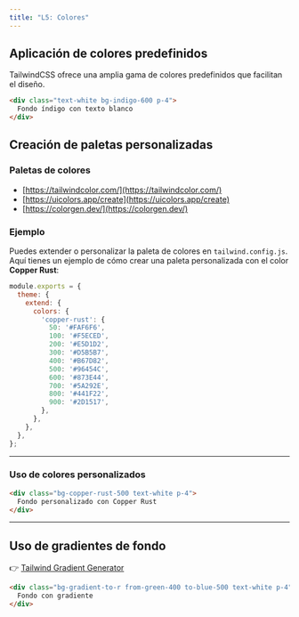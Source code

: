 ```yaml
---
title: "L5: Colores"
---
```


## Aplicación de colores predefinidos

TailwindCSS ofrece una amplia gama de colores predefinidos que facilitan el diseño.


```html live
<div class="text-white bg-indigo-600 p-4">
  Fondo índigo con texto blanco
</div>
```

## Creación de paletas personalizadas


### Paletas de colores 
- [https://tailwindcolor.com/](https://tailwindcolor.com/)
- [https://uicolors.app/create](https://uicolors.app/create)
- [https://colorgen.dev/](https://colorgen.dev/)

### Ejemplo

Puedes extender o personalizar la paleta de colores en `tailwind.config.js`. Aquí tienes un ejemplo de cómo crear una paleta personalizada con el color **Copper Rust**:

```js
module.exports = {
  theme: {
    extend: {
      colors: {
        'copper-rust': {
          50: '#FAF6F6',
          100: '#F5ECED',
          200: '#E5D1D2',
          300: '#D5B5B7',
          400: '#B67D82',
          500: '#96454C',
          600: '#873E44',
          700: '#5A292E',
          800: '#441F22',
          900: '#2D1517',
        },
      },
    },
  },
};
```

---

### Uso de colores personalizados


```html live
<div class="bg-copper-rust-500 text-white p-4">
  Fondo personalizado con Copper Rust
</div>
```

---

## Uso de gradientes de fondo

👉 [Tailwind Gradient Generator](https://tailwind-gradient-generator.vercel.app/)

```html live
<div class="bg-gradient-to-r from-green-400 to-blue-500 text-white p-4">
  Fondo con gradiente
</div>
```
